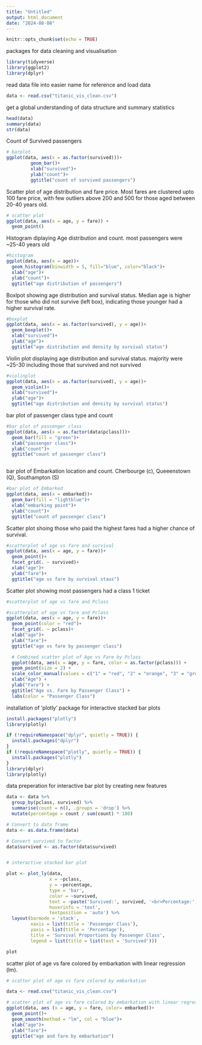 ```yaml
---
title: "Untitled"
output: html_document
date: "2024-08-08"
---
```


```r
knitr::opts_chunk$set(echo = TRUE)
```

packages for data cleaning and visualisation 

``` r
library(tidyverse)
library(ggplot2)
library(dplyr)

```

read data file into easier name for reference and load data 
```r
data <- read.csv("titanic_vis_clean.csv")
```

get a global understanding of data structure and summary statistics 
```r
head(data)
summary(data)
str(data)
```

Count of Survived passengers 
```r
# barplot
ggplot(data, aes(x = as.factor(survived)))+
         geom_bar()+
         xlab("survived")+
         ylab("count")+
         ggtitle("count of survived passengers")

```
Scatter plot of age distribution and fare price. Most fares are clustered upto 100 fare price, with few outliers above 200 and 500 for those aged between 20-40 years old.
```r
# scatter plot      
ggplot(data, aes(x = age, y = fare)) +
  geom_point()
```
Histogram diplaying Age distribution and count. most passengers were ~25-40 years old
```r

#histogram
ggplot(data, aes(x = age))+
  geom_histogram(binwidth = 5, fill="blue", color="black")+
  xlab("age")+
  ylab("count")+
  ggtitle("age distribution of passengers")

```
Boxlpot showing age distribution and survival status. Median age is higher for those who did not survive (left box), indicating those younger had a higher survival rate. 
``` r
#boxplot
ggplot(data, aes(x = as.factor(survived), y = age))+
  geom_boxplot()+
  xlab("survived")+
  ylab("age")+
  ggtitle("age distribution and density by survival status")

```
Violin plot displaying age distribution and survival status. majority were ~25-30 including those that survived and not survived
``` r
#violinplot
ggplot(data, aes(x = as.factor(survived), y = age))+
  geom_violin()+
  xlab("survived")+
  ylab("age")+
  ggtitle("age distribution and density by survival status")
```
bar plot of passenger class type and count
``` r
#bar plot of passenger class
ggplot(data, aes(x = as.factor(data$pclass)))+
  geom_bar(fill = "green")+
  xlab("passenger class")+
  ylab("count")+
  ggtitle("count of passenger class")



```
bar plot of Embarkation location and count. Cherbourge (c), Queeenstown (Q), Southampton (S)
``` r
#bar plot of Embarked
ggplot(data, aes(x = embarked))+
  geom_bar(fill = "lightblue")+
  xlab("embarking point")+
  ylab("count")+
  ggtitle("count of passenger class")


```

Scatter plot shoing those who paid the highest fares had a higher chance of survival. 
``` r
#scatterplot of age vs fare and survival
ggplot(data, aes(x = age, y = fare))+
  geom_point()+
  facet_grid(. ~ survived)+
  xlab("age")+
  ylab("fare")+
  ggtitle("age vs fare by survival staus")
```


Scatter plot showing most passengers had a class 1 ticket
``` r
#scatterplot of age vs fare and Pclass

#scatterplot of age vs fare and Pclass
ggplot(data, aes(x = age, y = fare))+
  geom_point(color = "red")+
  facet_grid(. ~ pclass)+
  xlab("age")+
  ylab("fare")+
  ggtitle("age vs fare by passenger class")


```


``` r
  # Combined scatter plot of Age vs Fare by Pclass
  ggplot(data, aes(x = age, y = fare, color = as.factor(pclass))) +
  geom_point(size = 2) +
  scale_color_manual(values = c("1" = "red", "2" = "orange", "3" = "green")) +
  xlab("Age") +
  ylab("Fare") +
  ggtitle("Age vs. Fare by Passenger Class") +
  labs(color = "Passenger Class")

```

installation of 'plotly' package for interactive stacked bar plots
``` r

install.packages("plotly")
library(plotly)

if (!requireNamespace("dplyr", quietly = TRUE)) {
  install.packages("dplyr")
}
if (!requireNamespace("plotly", quietly = TRUE)) {
  install.packages("plotly")
}
library(dplyr)
library(plotly)


```

data preperation for interactive bar plot by creating new features
``` r
data <- data %>%
  group_by(pclass, survived) %>%
  summarise(count = n(), .groups = 'drop') %>%
  mutate(percentage = count / sum(count) * 100)

# Convert to data frame
data <- as.data.frame(data)

# Convert survived to factor
data$survived <- as.factor(data$survived)



```



``` r
# interactive stacked bar plot

plot <- plot_ly(data, 
                x = ~pclass, 
                y = ~percentage, 
                type = 'bar', 
                color = ~survived,
                text = ~paste('Survived:', survived, '<br>Percentage:', round(percentage, 2), '%'),
                hoverinfo = 'text',
                textposition = 'auto') %>%
  layout(barmode = 'stack',
         xaxis = list(title = 'Passenger Class'),
         yaxis = list(title = 'Percentage'),
         title = 'Survival Proportions by Passenger Class',
         legend = list(title = list(text = 'Survived')))

plot

```


scatter plot of age vs fare colored by embarkation with linear regression (lm).
``` r
# scatter plot of age vs fare colored by embarkation 

data <- read.csv("titanic_vis_clean.csv")

# scatter plot of age vs fare colored by embarkation with linear regression (lm)
ggplot(data, aes (x = age, y = fare, color= embarked))+
  geom_point()+
  geom_smooth(method = "lm", col = "blue")+
  xlab("age")+
  ylab("fare")+
  ggtitle("age and fare by embarkation")


```















